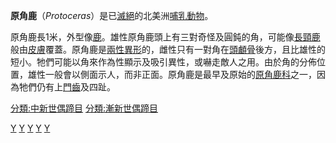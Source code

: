 {{Automatic taxobox
| taxon = Protoceras
| name = 原角鹿属
| image = Protoceras.jpg
| fossil_range = [[漸新世|漸新世]]至早[[中新世|中新世]]
| image_caption = 
| authority = [[奧塞內爾·查利斯·馬什|Marsh]], 1891
| type_species = ''Protoceras celer''
| subdivision_ranks = [[種|種]]
| subdivision =
* ''P. celer'' <small>Marsh 1891</small>
* ''P. neatodelpha'' <small>Patton & Taylor 1973</small>
* ''P. skinneri'' <small>Patton & Taylor 1973</small>
}}
'''原角鹿'''（''Protoceras''）是已[[滅絕|滅絕]]的北美洲[[哺乳動物|哺乳動物]]。

原角鹿長1米，外型像[[鹿|鹿]]。雄性原角鹿頭上有三對奇怪及圓鈍的角，可能像[[長頸鹿|長頸鹿]]般由[[皮膚|皮膚]]覆蓋。原角鹿是[[兩性異形|兩性異形]]的，雌性只有一對角在[[頭顱骨|頭顱骨]]後方，且比雄性的短小。牠們可能以角來作為性顯示及吸引異性，或嚇走敵人之用。由於角的分佈位置，雄性一般會以側面示人，而非正面。原角鹿是最早及原始的[[原角鹿科|原角鹿科]]之一，因為牠們仍有上[[門齒|門齒]]及四趾。
{{Taxonbar|from=Q1819072}}

[[Category:原角鹿屬|Y]]
[[Category:漸新世哺乳類|Y]]
[[Category:中新世哺乳類|Y]]
[[Category:北美洲史前哺乳動物|Y]]
[[Category:1891年描述的分类群|Y]]
[[分類:中新世偶蹄目|分類:中新世偶蹄目]]
[[分類:漸新世偶蹄目|分類:漸新世偶蹄目]]